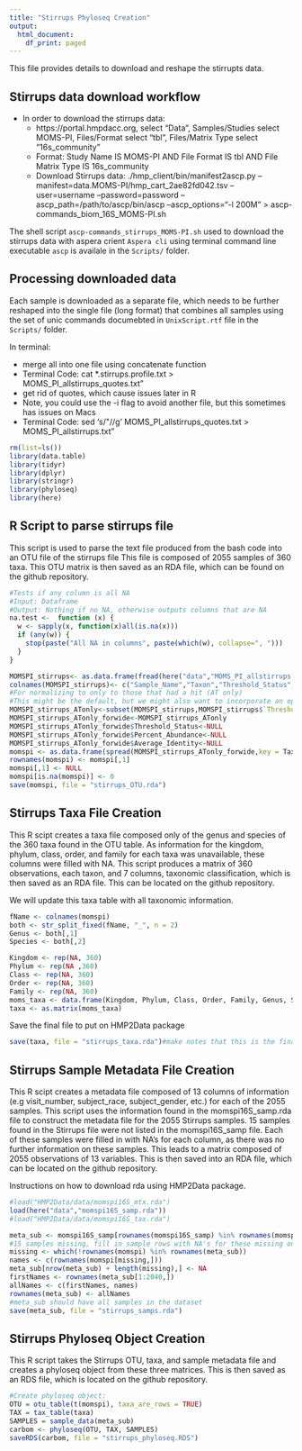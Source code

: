 ```yaml
---
title: "Stirrups Phyloseq Creation"
output:
  html_document:
    df_print: paged
---
```


This file provides details to download and reshape the stirrupts data. 


## Stirrups data download workflow

* In order to download the stirrups data:
    + https://portal.hmpdacc.org, select "Data", Samples/Studies select MOMS-PI, Files/Format select "tbl", Files/Matrix Type select "16s_community"
    + Format: Study Name IS MOMS-PI AND File Format IS tbl AND File Matrix Type IS 16s_community
    + Download Stirrups data: ./hmp_client/bin/manifest2ascp.py --manifest=data.MOMS-PI/hmp_cart_2ae82fd042.tsv --user=username --password=password --ascp_path=/path/to/ascp/bin/ascp --ascp_options="-l 200M" > ascp-commands_biom_16S_MOMS-PI.sh

The shell script `ascp-commands_stirrups_MOMS-PI.sh` used  to download the stirrups data with aspera crient `Aspera cli` using terminal command line executable `ascp` is availale in the `Scripts/` folder. 

## Processing downloaded data

Each sample is downloaded as a separate file, which needs to be further reshaped into the single file (long format) that combines all samples using the set of unic commands documebted in `UnixScript.rtf` file in the `Scripts/` folder.

In terminal:

* merge all into one file using concatenate function
* Terminal Code: cat *.stirrups.profile.txt > MOMS_PI_allstirrups_quotes.txt"
* get rid of quotes, which cause issues later in R
* Note, you could use the -i flag to avoid another file, but this sometimes has issues on Macs
* Terminal Code: sed 's/\"//g' MOMS_PI_allstirrups_quotes.txt > MOMS_PI_allstirrups.txt"

```r
rm(list=ls())
library(data.table)
library(tidyr)
library(dplyr)
library(stringr)
library(phyloseq)
library(here)
```


## R Script to parse stirrups file

This script is used to parse the text file produced from the bash code into an OTU file of the stirrups file
This file is composed of 2055 samples of 360 taxa. This OTU matrix is then saved as an RDA file, which can be found on the github repository. 

```r
#Tests if any column is all NA
#Input: Dataframe
#Output: Nothing if no NA, otherwise outputs columns that are NA
na.test <-  function (x) {
  w <- sapply(x, function(x)all(is.na(x)))
  if (any(w)) {
    stop(paste("All NA in columns", paste(which(w), collapse=", ")))
  }
}

MOMSPI_stirrups<- as.data.frame(fread(here("data","MOMS_PI_allstirrups.txt")),sep="\t",header=FALSE,quote="")
colnames(MOMSPI_stirrups)<- c("Sample_Name","Taxon","Threshold_Status","No_Reads","Percent_Abundance","Average_Identity")
#For normalizing to only to those that had a hit (AT only)
#This might be the default, but we might also want to incorporate an option for all reads, including those without a hit
MOMSPI_stirrups_ATonly<-subset(MOMSPI_stirrups,MOMSPI_stirrups$`Threshold_Status`=="AT")
MOMSPI_stirrups_ATonly_forwide<-MOMSPI_stirrups_ATonly
MOMSPI_stirrups_ATonly_forwide$Threshold_Status<-NULL
MOMSPI_stirrups_ATonly_forwide$Percent_Abundance<-NULL
MOMSPI_stirrups_ATonly_forwide$Average_Identity<-NULL
momspi <- as.data.frame(spread(MOMSPI_stirrups_ATonly_forwide,key = Taxon, value = No_Reads))
rownames(momspi) <- momspi[,1]
momspi[,1] <- NULL
momspi[is.na(momspi)] <- 0
save(momspi, file = "stirrups_OTU.rda")
```

## Stirrups Taxa File Creation

This R scipt creates a taxa file composed only of the genus and species of the 360 taxa found in the OTU table. As information for the kingdom, phylum, class, order, and family for each taxa was unavailable, these columns were filled with NA. This script produces a matrix of 360 observations, each taxon, and 7 columns, taxonomic classification, which is then saved as an RDA file. This can be located on the github repository.

We will update this taxa table with all taxonomic information. 



```r
fName <- colnames(momspi)
both <- str_split_fixed(fName, "_", n = 2)
Genus <- both[,1]
Species <- both[,2]

Kingdom <- rep(NA, 360)
Phylum <- rep(NA ,360)
Class <- rep(NA, 360)
Order <- rep(NA, 360)
Family <- rep(NA, 360)
moms_taxa <- data.frame(Kingdom, Phylum, Class, Order, Family, Genus, Species, row.names = fName) #full taxa with genus, species, and full taxa name
taxa <- as.matrix(moms_taxa)
```

Save the final file to put on HMP2Data package

```r
save(taxa, file = "stirrups_taxa.rda")#make notes that this is the final file that goes into the HMP2Data package on github
```

## Stirrups Sample Metadata File Creation

This R scipt creates a metadata file composed of 13 columns of information (e.g visit_number, subject_race, subject_gender, etc.) for each of the 2055 samples. This script uses the information found in the momspi16S_samp.rda file to construct the metadata file for the 2055 Stirrups samples. 15 samples found in the Stirrups file were not listed in the momspi16S_samp file. Each of these samples were filled in with NA's for each column, as there was no further information on these samples. This leads to a matrix composed of 2055 observations of 13 variables. This is then saved into an RDA file, which can be located on the github repository.

Instructions on how to download rda using HMP2Data package. 

```r
#load("HMP2Data/data/momspi16S_mtx.rda")
load(here("data","momspi16S_samp.rda"))
#load("HMP2Data/data/momspi16S_tax.rda")

meta_sub <- momspi16S_samp[rownames(momspi16S_samp) %in% rownames(momspi),] 
#15 samples missing, fill in sample rows with NA's for these missing ones
missing <- which(!rownames(momspi) %in% rownames(meta_sub))
names <- c(rownames(momspi[missing,]))
meta_sub[nrow(meta_sub) + length(missing),] <- NA
firstNames <- rownames(meta_sub[1:2040,])
allNames <- c(firstNames, names)
rownames(meta_sub) <- allNames
#meta_sub should have all samples in the dataset
save(meta_sub, file = "stirrups_samps.rda")
```

## Stirrups Phyloseq Object Creation

This R script takes the Stirrups OTU, taxa, and sample metadata file and creates a phyloseq object from these three matrices. This is then saved as an RDS file, which is located on the github repository. 

```r
#Create phyloseq object:
OTU = otu_table(t(momspi), taxa_are_rows = TRUE)
TAX = tax_table(taxa)
SAMPLES = sample_data(meta_sub)
carbom <- phyloseq(OTU, TAX, SAMPLES)
saveRDS(carbom, file = "stirrups_phyloseq.RDS")
```
